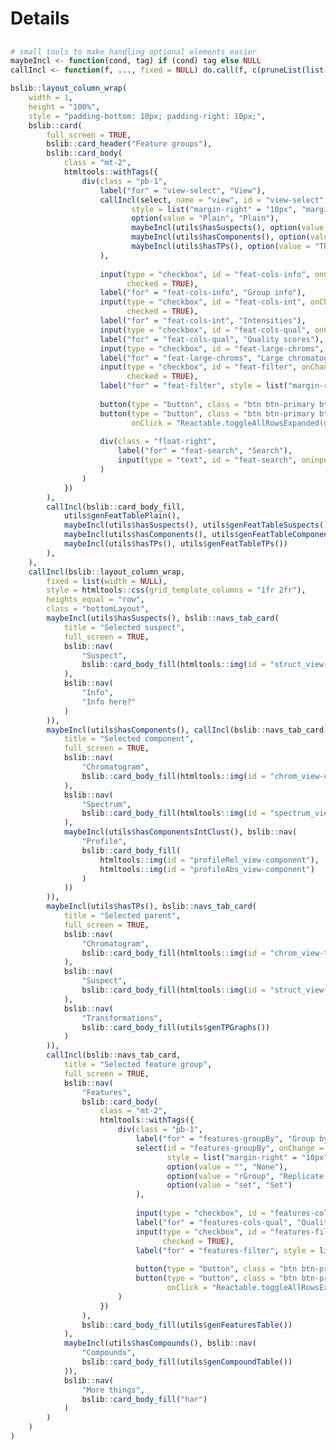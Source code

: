 Details
===

<script>
`r readAllFile(system.file("js", "utils-report-new.js", package = "patRoon"))`
</script>

<style>
/* HACK: to make expander button visible on both dark and light backgrounds */
.rt-expander:after {
    border-top-color: dodgerblue;
}
</style>

##

```r
# small tools to make handling optional elements easier
maybeIncl <- function(cond, tag) if (cond) tag else NULL
callIncl <- function(f, ..., fixed = NULL) do.call(f, c(pruneList(list(...)), fixed))

bslib::layout_column_wrap(
    width = 1,
    height = "100%",
    style = "padding-bottom: 10px; padding-right: 10px;",
    bslib::card(
        full_screen = TRUE,
        bslib::card_header("Feature groups"),
        bslib::card_body(
            class = "mt-2",
            htmltools::withTags({
                div(class = "pb-1",
                    label("for" = "view-select", "View"),
                    callIncl(select, name = "view", id = "view-select", onChange = "updateView(this.value)",
                           style = list("margin-right" = "10px", "margin-top" = " 3px"),
                           option(value = "Plain", "Plain"),
                           maybeIncl(utils$hasSuspects(), option(value = "Suspects", "Suspects")),
                           maybeIncl(utils$hasComponents(), option(value = "Components", "Components")),
                           maybeIncl(utils$hasTPs(), option(value = "TPs", "Transformation products"))
                    ),
                    
                    input(type = "checkbox", id = "feat-cols-info", onChange = 'showFeatCols("group", this.checked)',
                          checked = TRUE),
                    label("for" = "feat-cols-info", "Group info"),
                    input(type = "checkbox", id = "feat-cols-int", onChange = 'showFeatCols("intensities", this.checked)',
                          checked = TRUE),
                    label("for" = "feat-cols-int", "Intensities"),
                    input(type = "checkbox", id = "feat-cols-qual", onChange = 'showFeatCols("qualities", this.checked)'),
                    label("for" = "feat-cols-qual", "Quality scores"),
                    input(type = "checkbox", id = "feat-large-chroms", onChange = 'showFeatCols("chrom_large", this.checked)'),
                    label("for" = "feat-large-chroms", "Large chromatograms"),
                    input(type = "checkbox", id = "feat-filter", onChange = 'toggleFeatFilter(this.checked)',
                          checked = TRUE),
                    label("for" = "feat-filter", style = list("margin-right" = "10px"), "Filters"),
                    
                    button(type = "button", class = "btn btn-primary btn-sm", onClick = "Reactable.downloadDataCSV(getSelFeatTableElement())", "Download CSV"),
                    button(type = "button", class = "btn btn-primary btn-sm", id = "feat-expand",
                           onClick = "Reactable.toggleAllRowsExpanded(getSelFeatTableElement())",  style = list(display = "none"), "Expand/collapse"),
                    
                    div(class = "float-right",
                        label("for" = "feat-search", "Search"),
                        input(type = "text", id = "feat-search", oninput="Reactable.setSearch(getSelFeatTableElement(), this.value)")
                    )
                )
            })
        ),
        callIncl(bslib::card_body_fill,
            utils$genFeatTablePlain(),
            maybeIncl(utils$hasSuspects(), utils$genFeatTableSuspects()),
            maybeIncl(utils$hasComponents(), utils$genFeatTableComponents()),
            maybeIncl(utils$hasTPs(), utils$genFeatTableTPs())
        ),
    ),
    callIncl(bslib::layout_column_wrap,
        fixed = list(width = NULL),
        style = htmltools::css(grid_template_columns = "1fr 2fr"),
        heights_equal = "row",
        class = "bottomLayout",
        maybeIncl(utils$hasSuspects(), bslib::navs_tab_card(
            title = "Selected suspect",
            full_screen = TRUE,
            bslib::nav(
                "Suspect",
                bslib::card_body_fill(htmltools::img(id = "struct_view-suspect"))
            ),
            bslib::nav(
                "Info",
                "Info here?"
            )
        )),
        maybeIncl(utils$hasComponents(), callIncl(bslib::navs_tab_card,
            title = "Selected component",
            full_screen = TRUE,
            bslib::nav(
                "Chromatogram",
                bslib::card_body_fill(htmltools::img(id = "chrom_view-component"))
            ),
            bslib::nav(
                "Spectrum",
                bslib::card_body_fill(htmltools::img(id = "spectrum_view-component"))
            ),
            maybeIncl(utils$hasComponentsIntClust(), bslib::nav(
                "Profile",
                bslib::card_body_fill(
                    htmltools::img(id = "profileRel_view-component"),
                    htmltools::img(id = "profileAbs_view-component")
                )
            ))
        )),
        maybeIncl(utils$hasTPs(), bslib::navs_tab_card(
            title = "Selected parent",
            full_screen = TRUE,
            bslib::nav(
                "Chromatogram",
                bslib::card_body_fill(htmltools::img(id = "chrom_view-tp"))
            ),
            bslib::nav(
                "Suspect",
                bslib::card_body_fill(htmltools::img(id = "struct_view-tp"))
            ),
            bslib::nav(
                "Transformations",
                bslib::card_body_fill(utils$genTPGraphs())
            )
        )),
        callIncl(bslib::navs_tab_card,
            title = "Selected feature group",
            full_screen = TRUE,
            bslib::nav(
                "Features",
                bslib::card_body(
                    class = "mt-2",
                    htmltools::withTags({
                        div(class = "pb-1",
                            label("for" = "features-groupBy", "Group by"),
                            select(id = "features-groupBy", onChange = "Reactable.setGroupBy('featuresTab', [ this.value ])",
                                   style = list("margin-right" = "10px", "margin-top" = " 3px"),
                                   option(value = "", "None"),
                                   option(value = "rGroup", "Replicate group"),
                                   option(value = "set", "Set")
                            ),
                            
                            input(type = "checkbox", id = "features-cols-qual", onChange = 'showFeatCols("qualities", this.checked)'),
                            label("for" = "features-cols-qual", "Quality scores"),
                            input(type = "checkbox", id = "features-filter", onChange = 'toggleFeatFilter(this.checked)',
                                  checked = TRUE),
                            label("for" = "features-filter", style = list("margin-right" = "10px"), "Filters"),
                            
                            button(type = "button", class = "btn btn-primary btn-sm", onClick = "Reactable.downloadDataCSV('featuresTab')", "Download CSV"),
                            button(type = "button", class = "btn btn-primary btn-sm", id = "feat-expand",
                                   onClick = "Reactable.toggleAllRowsExpanded('featuresTab')", "Expand/collapse"),
                        )
                    })
                ),
                bslib::card_body_fill(utils$genFeaturesTable())
            ),
            maybeIncl(utils$hasCompounds(), bslib::nav(
                "Compounds",
                bslib::card_body_fill(utils$genCompoundTable())
            )),
            bslib::nav(
                "More things",
                bslib::card_body_fill("har")
            )
        )
    )
)
```
